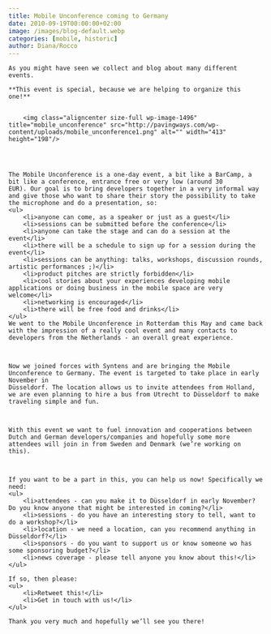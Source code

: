 ```yaml
---
title: Mobile Unconference coming to Germany
date: 2010-09-19T00:00:00+02:00
image: /images/blog-default.webp
categories: [mobile, historic]
author: Diana/Rocco
---
```


<div class="entry-content">

	As you might have seen we collect and blog about many different events.

	**This event is special, because we are helping to organize this one!** 

	
		<img class="aligncenter size-full wp-image-1496" title="mobile_unconference" src="http://pavingways.com/wp-content/uploads/mobile_unconference1.png" alt="" width="413" height="198"/>
	

	

	The Mobile Unconference is a one-day event, a bit like a BarCamp, a bit like a conference, entrance free or very low (around 30
	EUR). Our goal is to bring developers together in a very informal way and give those who want to share their story the possibility to take the microphone and do a presentation, so:
	<ul>
		<li>anyone can come, as a speaker or just as a guest</li>
		<li>sessions can be submitted before the conference</li>
		<li>anyone can take the stage and can do a session at the event</li>
		<li>there will be a schedule to sign up for a session during the event</li>
		<li>sessions can be anything: talks, workshops, discussion rounds, artistic performances ;)</li>
		<li>product pitches are strictly forbidden</li>
		<li>cool stories about your experiences developing mobile applications or doing business in the mobile space are very welcome</li>
		<li>networking is encouraged</li>
		<li>there will be free food and drinks</li>
	</ul>
	We went to the Mobile Unconference in Rotterdam this May and came back with the impression of a really cool event and many contacts to
	developers from the Netherlands - an overall great experience.

	

	Now we joined forces with Syntens and are bringing the Mobile Unconference to Germany. The event is targeted to take place in early November in
	Düsseldorf. The location allows us to invite attendees from Holland, we are even planning to hire a bus from Utrecht to Düsseldorf to make traveling simple and fun.

	

	With this event we want to fuel innovation and cooperations between Dutch and German developers/companies and hopefully some more attendees will join in from Sweden and Denmark (we’re working on this).

	

	If you want to be a part in this, you can help us now! Specifically we need:
	<ul>
		<li>attendees - can you make it to Düsseldorf in early November? Do you know anyone that might be interested in coming?</li>
		<li>sessions - do you have an interesting story to tell, want to do a workshop?</li>
		<li>location - we need a location, can you recommend anything in Düsseldorf?</li>
		<li>sponsors - do you want to support us or know someone wo has some sponsoring budget?</li>
		<li>news coverage - please tell anyone you know about this!</li>
	</ul>

	If so, then please:
	<ul>
		<li>Retweet this!</li>
		<li>Get in touch with us!</li>
	</ul>

	Thank you very much and hopefully we’ll see you there!
</div>

